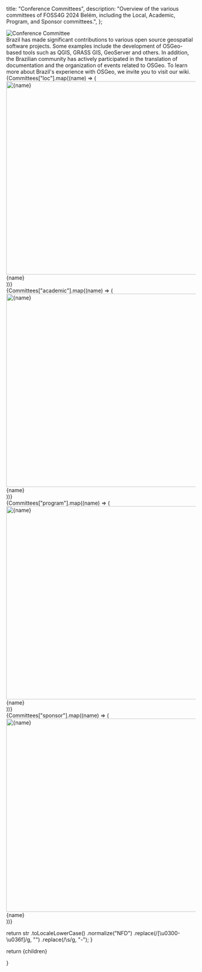
  title: "Conference Committees",
  description:
    "Overview of the various committees of FOSS4G 2024 Belém, including the Local, Academic, Program, and Sponsor committees.",
};

<Heading label="Conference Committees" color="red" bubble />

<div className="grid sm:grid-cols-2">
  <div className="flex-grow">
    <Image alt="Conference Committee" src={CommitteeImage} />
  </div>
  <div className="flex-shrink">
    Brazil has made significant contributions to various open source geospatial
    software projects. Some examples include the development of OSGeo-based
    tools such as QGIS, GRASS GIS, GeoServer and others. In addition, the
    Brazilian community has actively participated in the translation of
    documentation and the organization of events related to OSGeo. To learn more
    about Brazil&apos;s experience with OSGeo, we invite you to visit our wiki.
  </div>
</div>

<Heading label="Local Committee" color="red" />
<div className="grid grid-cols-3 sm:grid-cols-6 sm:space-x-1">
  {Committees["loc"].map((name) => (
    <div key={name}>
      <div className="aspect-square rounded-full hover:cursor-default border-4 border-f4g_red overflow-hidden m-1 sm:m-2">
        <img width="512" height="512" src={`images/committees/loc/${slugify(name)}.jpg`} alt={name} />
      </div>
      <div className="text-ubuntu text-center">{name}</div>
    </div>
  ))}
</div>

<Heading label="Academic Committee" color="orange" />
<div className="grid grid-cols-3 sm:grid-cols-6 sm:space-x-1">
  {Committees["academic"].map((name) => (
    <div key={name}>
      <div className="aspect-square rounded-full hover:cursor-default border-4 border-f4g_orange overflow-hidden m-1 sm:m-2">
        <img width="512" height="512" src={`images/committees/academic/${slugify(name)}.jpg`} alt={name} />
      </div>
      <div className="text-ubuntu text-center">{name}</div>
    </div>
  ))}
</div>

<Heading label="Program Committee" color="green" />
<div className="grid grid-cols-3 sm:grid-cols-6 sm:space-x-1">
  {Committees["program"].map((name) => (
    <div key={name}>
      <div className="aspect-square rounded-full hover:cursor-default border-4 border-f4g_green overflow-hidden m-1 sm:m-2">
        <img width="512" height="512" src={`images/committees/program/${slugify(name)}.jpg`} alt={name} />
      </div>
      <div className="text-ubuntu text-center">{name}</div>
    </div>
  ))}
</div>

<Heading label="Sponsor Committee" color="blue" />
<div className="grid grid-cols-3 sm:grid-cols-6 sm:space-x-1">
  {Committees["sponsor"].map((name) => (
    <div key={name}>
      <div className="aspect-square rounded-full hover:cursor-default border-4 border-f4g_blue overflow-hidden m-1 sm:m-2">
        <img width="512" height="512" src={`images/committees/sponsor/${slugify(name)}.jpg`} alt={name} />
      </div>
      <div className="text-ubuntu text-center">{name}</div>
    </div>
  ))}
</div>

  return str
    .toLocaleLowerCase()
    .normalize("NFD")
    .replace(/[\u0300-\u036f]/g, "")
    .replace(/\s/g, "-");
}

  return <MdxLayout metadata={metadata}>{children}</MdxLayout>

}
